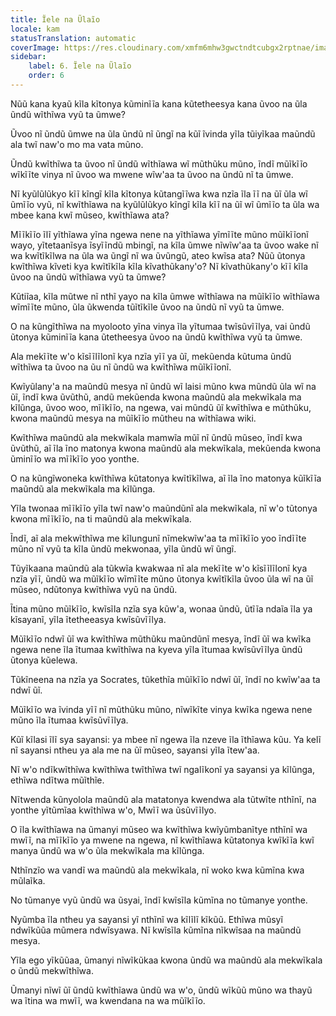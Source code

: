 ```yaml
---
title: Ĩele na Ũlaĩo
locale: kam
statusTranslation: automatic
coverImage: https://res.cloudinary.com/xmfm6mhw3gwctndtcubgx2rptnae/image/upload/v1741354419/small_cover_la_gran_rebelion_28716e29d2.webp
sidebar:
    label: 6. Ĩele na Ũlaĩo
    order: 6
---
```

Nũũ kana kyaũ kĩla kĩtonya kũminĩĩa kana kũtetheesya kana ũvoo na ũla ũndũ wĩthĩwa vyũ ta ũmwe?

Ũvoo nĩ ũndũ ũmwe na ũla ũndũ nĩ ũngĩ na kũĩ ĩvinda yĩla tũiyĩkaa maũndũ ala twĩ naw'o mo ma vata mũno.

Ũndũ kwĩthĩwa ta ũvoo nĩ ũndũ wĩthĩawa wĩ mũthũku mũno, ĩndĩ mũĩkĩĩo wĩkĩĩte vinya nĩ ũvoo wa mwene wĩw'aa ta ũvoo na ũndũ nĩ ta ũmwe.

Nĩ kyũlũlũkyo kĩĩ kĩngĩ kĩla kĩtonya kũtangĩĩwa kwa nzĩa ĩla ĩĩ na ũĩ ũla wĩ ũmĩĩo vyũ, nĩ kwĩthĩawa na kyũlũlũkyo kĩngĩ kĩla kĩĩ na ũĩ wĩ ũmĩĩo ta ũla wa mbee kana kwĩ mũseo, kwĩthĩawa ata?

Mĩĩkĩĩo ĩlĩ yĩthĩawa yĩna ngewa nene na yĩthĩawa yĩmĩĩte mũno mũĩkĩĩonĩ wayo, yĩtetaanĩsya ĩsyĩĩndũ mbingĩ, na kĩla ũmwe nĩwĩw'aa ta ũvoo wake nĩ wa kwĩtĩkĩlwa na ũla wa ũngĩ nĩ wa ũvũngũ, ateo kwĩsa ata? Nũũ ũtonya kwĩthĩwa kĩveti kya kwĩtĩkĩla kĩla kĩvathũkany'o? Nĩ kĩvathũkany'o kĩĩ kĩla ũvoo na ũndũ wĩthĩawa vyũ ta ũmwe?

Kũtiĩaa, kĩla mũtwe nĩ nthĩ yayo na kĩla ũmwe wĩthĩawa na mũĩkĩĩo wĩthĩawa wĩmĩĩte mũno, ũla ũkwenda tũĩtĩkĩle ũvoo na ũndũ nĩ vyũ ta ũmwe.

O na kũngĩthĩwa na myolooto yĩna vinya ĩla yĩtumaa twĩsũvĩĩlya, vai ũndũ ũtonya kũminĩĩa kana ũtetheesya ũvoo na ũndũ kwĩthĩwa vyũ ta ũmwe.

Ala mekĩĩte w'o kĩsĩĩlĩlonĩ kya nzĩa yĩĩ ya ũĩ, mekũenda kũtuma ũndũ wĩthĩwa ta ũvoo na ũu nĩ ũndũ wa kwĩthĩwa mũĩkĩĩonĩ.

Kwĩyũlany'a na maũndũ mesya nĩ ũndũ wĩ laisi mũno kwa mũndũ ũla wĩ na ũĩ, ĩndĩ kwa ũvũthũ, andũ mekũenda kwona maũndũ ala mekwĩkala ma kĩlũnga, ũvoo woo, mĩĩkĩĩo, na ngewa, vai mũndũ ũĩ kwĩthĩwa e mũthũku, kwona maũndũ mesya na mũĩkĩĩo mũtheu na wĩthĩawa wiki.

Kwĩthĩwa maũndũ ala mekwĩkala mamwĩa mũĩ nĩ ũndũ mũseo, ĩndĩ kwa ũvũthũ, aĩ ĩla ĩno matonya kwona maũndũ ala mekwĩkala, mekũenda kwona ũminĩĩo wa mĩĩkĩĩo yoo yonthe.

O na kũngĩwoneka kwĩthĩwa kũtatonya kwĩtĩkĩlwa, aĩ ĩla ĩno matonya kũĩkĩĩa maũndũ ala mekwĩkala ma kĩlũnga.

Yĩla twonaa mĩĩkĩĩo yĩla twĩ naw'o maũndũnĩ ala mekwĩkala, nĩ w'o tũtonya kwona mĩĩkĩĩo, na ti maũndũ ala mekwĩkala.

Ĩndĩ, aĩ ala mekwĩthĩwa me kĩlungunĩ nĩmekwĩw'aa ta mĩĩkĩĩo yoo ĩndĩĩte mũno nĩ vyũ ta kĩla ũndũ mekwonaa, yĩla ũndũ wĩ ũngĩ.

Tũyĩkaana maũndũ ala tũkwĩa kwakwaa nĩ ala mekĩĩte w'o kĩsĩĩlĩlonĩ kya nzĩa yĩĩ, ũndũ wa mũĩkĩĩo wĩmĩĩte mũno ũtonya kwĩtĩkĩla ũvoo ũla wĩ na ũĩ mũseo, ndũtonya kwĩthĩwa vyũ na ũndũ.

Ĩtina mũno mũĩkĩĩo, kwĩsĩla nzĩa sya kũw'a, wonaa ũndũ, ũtĩĩa ndaĩa ĩla ya kĩsayanĩ, yĩla ĩtetheeasya kwĩsũvĩĩlya.

Mũĩkĩĩo ndwĩ ũĩ wa kwĩthĩwa mũthũku maũndũnĩ mesya, ĩndĩ ũĩ wa kwĩka ngewa nene ĩla ĩtumaa kwĩthĩwa na kyeva yĩla ĩtumaa kwĩsũvĩĩlya ũndũ ũtonya kũelewa.

Tũkĩneena na nzĩa ya Socrates, tũkethĩa mũĩkĩĩo ndwĩ ũĩ, ĩndĩ no kwĩw'aa ta ndwĩ ũĩ.

Mũĩkĩĩo wa ĩvinda yĩĩ nĩ mũthũku mũno, nĩwĩkĩte vinya kwĩka ngewa nene mũno ĩla ĩtumaa kwĩsũvĩĩlya.

Kũĩ kĩlasi ĩlĩ sya sayansi: ya mbee nĩ ngewa ĩla nzeve ĩla ĩthĩawa kũu. Ya kelĩ nĩ sayansi ntheu ya ala me na ũĩ mũseo, sayansi yĩla ĩtew'aa.

Nĩ w'o ndĩkwĩthĩwa kwĩthĩwa twĩthĩwa twĩ ngalĩkonĩ ya sayansi ya kĩlũnga, ethĩwa ndĩtwa mũĩthĩe.

Nĩtwenda kũnyolola maũndũ ala matatonya kwendwa ala tũtwĩte nthĩnĩ, na yonthe yĩtũmĩaa kwĩthĩwa w'o, Mwĩĩ wa ũsũvĩĩlyo.

O ĩla kwĩthĩawa na ũmanyi mũseo wa kwĩthĩwa kwĩyũmbanĩtye nthĩnĩ wa mwĩĩ, na mĩĩkĩĩo ya mwene na ngewa, nĩ kwĩthĩawa kũtatonya kwĩkĩĩa kwĩ manya ũndũ wa w'o ũla mekwĩkala ma kĩlũnga.

Nthĩnzĩo wa vandĩ wa maũndũ ala mekwĩkala, nĩ woko kwa kũmĩna kwa mũlaĩka.

No tũmanye vyũ ũndũ wa ũsyai, ĩndĩ kwĩsĩla kũmĩna no tũmanye yonthe.

Nyũmba ĩla ntheu ya sayansi yĩ nthĩnĩ wa kĩlĩlĩ kĩkũũ. Ethĩwa mũsyĩ ndwĩkũũa mũmera ndwĩsyawa. Nĩ kwĩsĩla kũmĩna nĩkwĩsaa na maũndũ mesya.

Yĩla ego yĩkũũaa, ũmanyi nĩwĩkũkaa kwona ũndũ wa maũndũ ala mekwĩkala o ũndũ mekwĩthĩwa.

Ũmanyi nĩwĩ ũĩ ũndũ kwĩthĩawa ũndũ wa w'o, ũndũ wĩkũũ mũno wa thayũ wa ĩtina wa mwĩĩ, wa kwendana na wa mũĩkĩĩo.

